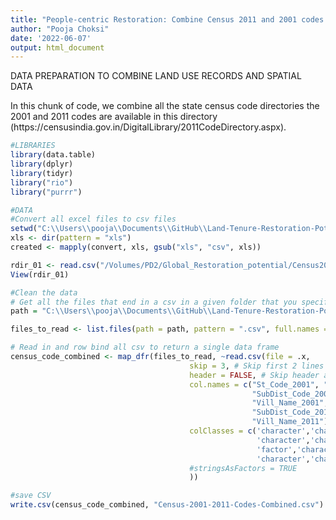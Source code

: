 ```yaml
---
title: "People-centric Restoration: Combine Census 2011 and 2001 codes to match spatial and land use data"
author: "Pooja Choksi"
date: '2022-06-07'
output: html_document
---
```


DATA PREPARATION TO COMBINE LAND USE RECORDS AND SPATIAL DATA

In this chunk of code, we combine all the state census code directories the 2001 and 2011 codes are available in this directory (https://censusindia.gov.in/DigitalLibrary/2011CodeDirectory.aspx). 

```r
#LIBRARIES
library(data.table)
library(dplyr)
library(tidyr)
library("rio")
library("purrr")

```

```r

#DATA
#Convert all excel files to csv files 
setwd("C:\\Users\\pooja\\Documents\\GitHub\\Land-Tenure-Restoration-Potential\\Land-Tenure-Restoration-Potential\\Census2011-2001-village-directory")
xls <- dir(pattern = "xls")
created <- mapply(convert, xls, gsub("xls", "csv", xls))

rdir_01 <- read.csv("/Volumes/PD2/Global_Restoration_potential/Census2011-2001-village-directory/Rdir_2001_MDDS_09.csv")
View(rdir_01)

#Clean the data 
# Get all the files that end in a csv in a given folder that you specify
path = "C:\\Users\\pooja\\Documents\\GitHub\\Land-Tenure-Restoration-Potential\\Land-Tenure-Restoration-Potential\\Census2011-2001-village-directory"

files_to_read <- list.files(path = path, pattern = ".csv", full.names = T)

# Read in and row bind all csv to return a single data frame
census_code_combined <- map_dfr(files_to_read, ~read.csv(file = .x,
                                        skip = 3, # Skip first 2 lines which are the column names and the state
                                        header = FALSE, # Skip header as we provide new col names
                                        col.names = c("St_Code_2001", "Dst_Code_2001",
                                                      "SubDist_Code_2001", "Vill_Code_2001",
                                                      "Vill_Name_2001", "St_Code_2011", "Dst_Code_2011",
                                                      "SubDist_Code_2011", "Vill_Code_2011", 
                                                      "Vill_Name_2011"),
                                        colClasses = c('character','character',
                                                       'character','character',
                                                       'factor','character','character',
                                                       'character','character', 'factor')# New column names
                                        #stringsAsFactors = TRUE
                                        ))

#save CSV
write.csv(census_code_combined, "Census-2001-2011-Codes-Combined.csv")

```